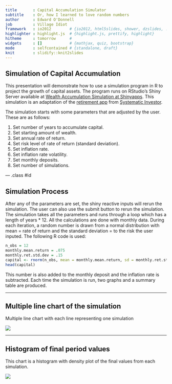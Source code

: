 ```yaml
---
title       : Capital Accumulation Simulator
subtitle    : Or, how I learned to love random numbers
author      : Edward O'Donnell
job         : Village Idiot
framework   : io2012        # {io2012, html5slides, shower, dzslides, ...}
highlighter : highlight.js  # {highlight.js, prettify, highlight}
hitheme     : tomorrow      # 
widgets     : []            # {mathjax, quiz, bootstrap}
mode        : selfcontained # {standalone, draft}
knit        : slidify::knit2slides
---
```


## Simulation of Capital Accumulation
<p>This presentation will demonstrate how to use a simulation program
in R to project the growth of capital assets. The program runs on RStudio's Shiny Server available at <a href="https://eddyod.shinyapps.io/wealth/">Wealth Accumulation Simulation at Shinyapps</a>. This simulation is an adaptation of the <a href="http://glimmer.rstudio.com/systematicin/retirement.withdrawal/">retirement app</a> from
<a href="http://systematicinvestor.wordpress.com/">Systematic Investor</a>.
</p>
<p>The simulation starts with some parameters that are adjusted by the user. These are as follows:</p>
1. Set number of years to accumulate capital.
2. Set starting amount of wealth.
3. Set annual rate of return.
4. Set risk level of rate of return (standard deviation).
5. Set inflation rate.
6. Set inflation rate volatility.
7. Set monthly deposits.
8. Set number of simulations.

--- .class #id 

## Simulation Process

<p>After any of the parameters are set, the shiny reactive inputs will rerun the simulation. The user can also use the submit button to rerun the simulation. The simulation takes all the parameters and runs through a loop which has a length of years * 12. All the calculations are done with monthly data. During each iteration, a random number is drawn from a normal distribution with mean = rate of return and the standard deviation = to the risk the user inputed. The following R code is used:</p>
```r
n_obs = 12
monthly.mean.return = .075
monthly.ret.std.dev = .15
capital <- rnorm(n_obs, mean = monthly.mean.return, sd = monthly.ret.std.dev)
head(capital)
```
<p>This number is also added to the monthly deposit and the inflation rate is subtracted. Each time the simulation is run, two graphs and a summary table are produced.
</p>

---

## Multiple line chart of the simulation

<p>Multiple line chart with each line representing one simulation</p>
<img src="linechart.png"/>

---

## Histogram of final period values
<p>This chart is a histogram with density plot of the final values from each simulation. </p>
<img src="histogram.png"/>



